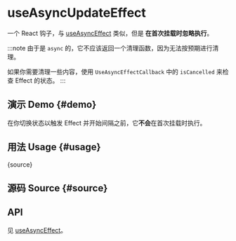 # useAsyncUpdateEffect


<HooksType category="Lifecycle" lowLevel />

一个 React 钩子，与 [useAsyncEffect](/reference/use-async-effect) 类似，但是 **在首次挂载时忽略执行**。

:::note
由于是 `async` 的，它不应该返回一个清理函数，因为无法按预期进行清理。

如果你需要清理一些内容，使用 `UseAsyncEffectCallback` 中的 `isCancelled` 来检查 Effect 的状态。
:::

## 演示 Demo \{#demo}

在你切换状态以触发 Effect 并开始间隔之前，它**不会**在首次挂载时执行。


<App />

## 用法 Usage \{#usage}


<RawCode>{source}</RawCode>

## 源码 Source \{#source}


<Source />

## API

见 [useAsyncEffect](/reference/use-async-effect/#api)。
